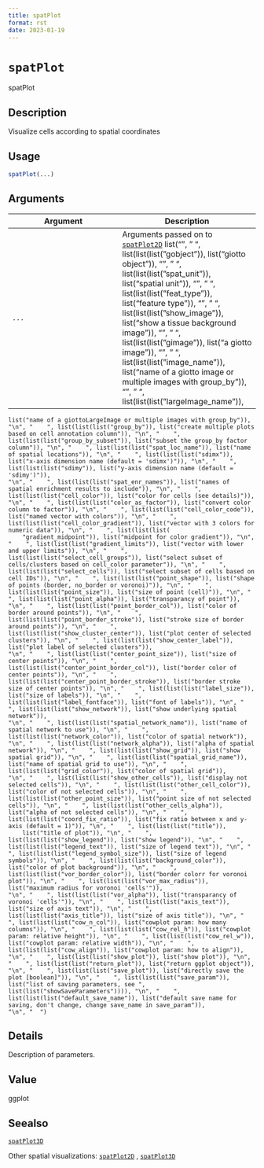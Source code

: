 ```yaml
--- 
title: spatPlot 
format: rst 
date: 2023-01-19 
--- 
```

# `spatPlot`

spatPlot


## Description

Visualize cells according to spatial coordinates


## Usage

```r
spatPlot(...)
```


## Arguments

Argument      |Description
------------- |----------------
`...`     |      Arguments passed on to [`spatPlot2D`](#spatplot2d)   list("\n", "    ", list(list(list("gobject")), list("giotto object")), "\n", "    ", list(list(list("spat_unit")), list("spatial unit")), "\n", "    ", list(list(list("feat_type")), list("feature type")), "\n", "    ", list(list(list("show_image")), list("show a tissue background image")), "\n", "    ", list(list(list("gimage")), list("a giotto image")), "\n", "    ", list(list(list("image_name")), list("name of a giotto image or multiple images with group_by")), "\n", "    ", list(list(list("largeImage_name")), 
    list("name of a giottoLargeImage or multiple images with group_by")), "\n", "    ", list(list(list("group_by")), list("create multiple plots based on cell annotation column")), "\n", "    ", list(list(list("group_by_subset")), list("subset the group_by factor column")), "\n", "    ", list(list(list("spat_loc_name")), list("name of spatial locations")), "\n", "    ", list(list(list("sdimx")), list("x-axis dimension name (default = 'sdimx')")), "\n", "    ", list(list(list("sdimy")), list("y-axis dimension name (default = 'sdimy')")), 
    "\n", "    ", list(list(list("spat_enr_names")), list("names of spatial enrichment results to include")), "\n", "    ", list(list(list("cell_color")), list("color for cells (see details)")), "\n", "    ", list(list(list("color_as_factor")), list("convert color column to factor")), "\n", "    ", list(list(list("cell_color_code")), list("named vector with colors")), "\n", "    ", list(list(list("cell_color_gradient")), list("vector with 3 colors for numeric data")), "\n", "    ", list(list(list(
        "gradient_midpoint")), list("midpoint for color gradient")), "\n", "    ", list(list(list("gradient_limits")), list("vector with lower and upper limits")), "\n", "    ", list(list(list("select_cell_groups")), list("select subset of cells/clusters based on cell_color parameter")), "\n", "    ", list(list(list("select_cells")), list("select subset of cells based on cell IDs")), "\n", "    ", list(list(list("point_shape")), list("shape of points (border, no_border or voronoi)")), "\n", "    ", 
    list(list(list("point_size")), list("size of point (cell)")), "\n", "    ", list(list(list("point_alpha")), list("transparancy of point")), "\n", "    ", list(list(list("point_border_col")), list("color of border around points")), "\n", "    ", list(list(list("point_border_stroke")), list("stroke size of border around points")), "\n", "    ", list(list(list("show_cluster_center")), list("plot center of selected clusters")), "\n", "    ", list(list(list("show_center_label")), list("plot label of selected clusters")), 
    "\n", "    ", list(list(list("center_point_size")), list("size of center points")), "\n", "    ", list(list(list("center_point_border_col")), list("border color of center points")), "\n", "    ", list(list(list("center_point_border_stroke")), list("border stroke size of center points")), "\n", "    ", list(list(list("label_size")), list("size of labels")), "\n", "    ", list(list(list("label_fontface")), list("font of labels")), "\n", "    ", list(list(list("show_network")), list("show underlying spatial network")), 
    "\n", "    ", list(list(list("spatial_network_name")), list("name of spatial network to use")), "\n", "    ", list(list(list("network_color")), list("color of spatial network")), "\n", "    ", list(list(list("network_alpha")), list("alpha of spatial network")), "\n", "    ", list(list(list("show_grid")), list("show spatial grid")), "\n", "    ", list(list(list("spatial_grid_name")), list("name of spatial grid to use")), "\n", "    ", list(list(list("grid_color")), list("color of spatial grid")), 
    "\n", "    ", list(list(list("show_other_cells")), list("display not selected cells")), "\n", "    ", list(list(list("other_cell_color")), list("color of not selected cells")), "\n", "    ", list(list(list("other_point_size")), list("point size of not selected cells")), "\n", "    ", list(list(list("other_cells_alpha")), list("alpha of not selected cells")), "\n", "    ", list(list(list("coord_fix_ratio")), list("fix ratio between x and y-axis (default = 1)")), "\n", "    ", list(list(list("title")), 
        list("title of plot")), "\n", "    ", list(list(list("show_legend")), list("show legend")), "\n", "    ", list(list(list("legend_text")), list("size of legend text")), "\n", "    ", list(list(list("legend_symbol_size")), list("size of legend symbols")), "\n", "    ", list(list(list("background_color")), list("color of plot background")), "\n", "    ", list(list(list("vor_border_color")), list("border colorr for voronoi plot")), "\n", "    ", list(list(list("vor_max_radius")), list("maximum radius for voronoi 'cells'")), 
    "\n", "    ", list(list(list("vor_alpha")), list("transparancy of voronoi 'cells'")), "\n", "    ", list(list(list("axis_text")), list("size of axis text")), "\n", "    ", list(list(list("axis_title")), list("size of axis title")), "\n", "    ", list(list(list("cow_n_col")), list("cowplot param: how many columns")), "\n", "    ", list(list(list("cow_rel_h")), list("cowplot param: relative height")), "\n", "    ", list(list(list("cow_rel_w")), list("cowplot param: relative width")), "\n", "    ", 
    list(list(list("cow_align")), list("cowplot param: how to align")), "\n", "    ", list(list(list("show_plot")), list("show plot")), "\n", "    ", list(list(list("return_plot")), list("return ggplot object")), "\n", "    ", list(list(list("save_plot")), list("directly save the plot [boolean]")), "\n", "    ", list(list(list("save_param")), list("list of saving parameters, see ", list(list("showSaveParameters")))), "\n", "    ", list(list(list("default_save_name")), list("default save name for saving, don't change, change save_name in save_param")), 
    "\n", "  ")


## Details

Description of parameters.


## Value

ggplot


## Seealso

[`spatPlot3D`](#spatplot3d) 
 
 Other spatial visualizations:
 [`spatPlot2D`](#spatplot2d) ,
 [`spatPlot3D`](#spatplot3d)


